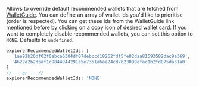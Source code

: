Allows to override default recommended wallets that are fetched from [WalletGuide](https://walletguide.walletconnect.network/). You can define an array of wallet ids you'd like to prioritise (order is respected). You can get these ids from the WalletGuide link mentioned before by clicking on a copy icon of desired wallet card. If you want to completely disable recommended wallets, you can set this option to `NONE`. Defaults to `undefined`.

```ts
explorerRecommendedWalletIds: [
  '1ae92b26df02f0abca6304df07debccd18262fdf5fe82daa81593582dac9a369',
  '4622a2b2d6af1c9844944291e5e7351a6aa24cd7b23099efac1b2fd875da31a0'
]
// -- or -- //
explorerRecommendedWalletIds: 'NONE'
```
